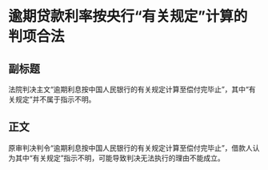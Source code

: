 # 逾期贷款利率按央行“有关规定”计算的判项合法
## 副标题
法院判决主文“逾期利息按中国人民银行的有关规定计算至偿付完毕止”，其中“有关规定”并不属于指示不明。
## 正文
原审判决判令“逾期利息按中国人民银行的有关规定计算至偿付完毕止”，借款人认为其中“有关规定”指示不明，可能导致判决无法执行的理由不能成立。